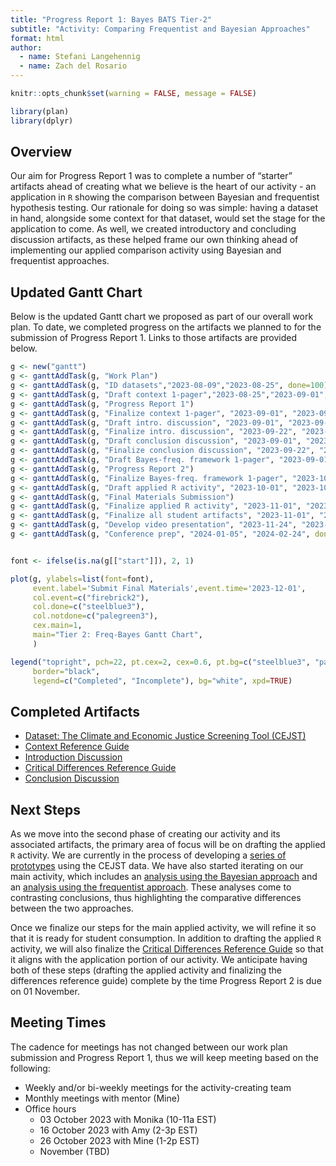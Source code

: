 ```yaml
---
title: "Progress Report 1: Bayes BATS Tier-2"
subtitle: "Activity: Comparing Frequentist and Bayesian Approaches"
format: html
author: 
  - name: Stefani Langehennig
  - name: Zach del Rosario
---
```


```r
knitr::opts_chunk$set(warning = FALSE, message = FALSE)

library(plan)
library(dplyr)
```

## Overview

Our aim for Progress Report 1 was to complete a number of "starter" artifacts ahead of creating what we believe is the heart of our activity - an application in `R` showing the comparison between Bayesian and frequentist hypothesis testing. Our rationale for doing so was simple: having a dataset in hand, alongside some context for that dataset, would set the stage for the application to come. As well, we created introductory and concluding discussion artifacts, as these helped frame our own thinking ahead of implementing our applied comparison activity using Bayesian and frequentist approaches.

## Updated Gantt Chart

Below is the updated Gantt chart we proposed as part of our overall work plan. To date, we completed progress on the artifacts we planned to for the submission of Progress Report 1. Links to those artifacts are provided below.

```r
g <- new("gantt")
g <- ganttAddTask(g, "Work Plan")
g <- ganttAddTask(g, "ID datasets","2023-08-09","2023-08-25", done=100)
g <- ganttAddTask(g, "Draft context 1-pager","2023-08-25","2023-09-01",done=90)
g <- ganttAddTask(g, "Progress Report 1")
g <- ganttAddTask(g, "Finalize context 1-pager", "2023-09-01", "2023-09-30", done=50)
g <- ganttAddTask(g, "Draft intro. discussion", "2023-09-01", "2023-09-22", done=75)
g <- ganttAddTask(g, "Finalize intro. discussion", "2023-09-22", "2023-09-30", done=25)
g <- ganttAddTask(g, "Draft conclusion discussion", "2023-09-01", "2023-09-22", done=25)
g <- ganttAddTask(g, "Finalize conclusion discussion", "2023-09-22", "2023-09-30", done=0)
g <- ganttAddTask(g, "Draft Bayes-freq. framework 1-pager", "2023-09-01", "2023-09-30", done=75)
g <- ganttAddTask(g, "Progress Report 2")
g <- ganttAddTask(g, "Finalize Bayes-freq. framework 1-pager", "2023-10-01", "2023-10-20", done=0)
g <- ganttAddTask(g, "Draft applied R activity", "2023-10-01", "2023-10-31", done=25)
g <- ganttAddTask(g, "Final Materials Submission")
g <- ganttAddTask(g, "Finalize applied R activity", "2023-11-01", "2023-11-24", done=0)
g <- ganttAddTask(g, "Finalize all student artifacts", "2023-11-01", "2023-11-24", done=0)
g <- ganttAddTask(g, "Develop video presentation", "2023-11-24", "2023-11-30", done=0)
g <- ganttAddTask(g, "Conference prep", "2024-01-05", "2024-02-24", done=0)


font <- ifelse(is.na(g[["start"]]), 2, 1)

plot(g, ylabels=list(font=font),
     event.label='Submit Final Materials',event.time='2023-12-01',
     col.event=c("firebrick2"),
     col.done=c("steelblue3"),
     col.notdone=c("palegreen3"),
     cex.main=1,
     main="Tier 2: Freq-Bayes Gantt Chart",
     )

legend("topright", pch=22, pt.cex=2, cex=0.6, pt.bg=c("steelblue3", "palegreen3"),
     border="black",
     legend=c("Completed", "Incomplete"), bg="white", xpd=TRUE)

```

## Completed Artifacts

* [Dataset: The Climate and Economic Justice Screening Tool (CEJST)](https://screeningtool.geoplatform.gov/en/)
* [Context Reference Guide](https://github.com/bayes-bats/tier2-freq-bayes/blob/main/development/00-context.qmd)
* [Introduction Discussion](https://github.com/bayes-bats/tier2-freq-bayes/blob/main/development/01-introduction.qmd)
* [Critical Differences Reference Guide](https://github.com/bayes-bats/tier2-freq-bayes/blob/main/development/03-one-pager.qmd)
* [Conclusion Discussion](https://github.com/bayes-bats/tier2-freq-bayes/blob/main/development/04-conclusion.qmd)


## Next Steps

As we move into the second phase of creating our activity and its associated artifacts, the primary area of focus will be on drafting the applied `R` activity. We are currently in the process of developing a [series of prototypes](https://github.com/bayes-bats/tier2-freq-bayes/blob/main/development/communities.qmd) using the CEJST data. We have also started iterating on our main activity, which includes an [analysis using the Bayesian approach](https://github.com/bayes-bats/tier2-freq-bayes/blob/main/development/02b-activity-bayes-main.qmd) and an [analysis using the frequentist approach](https://github.com/bayes-bats/tier2-freq-bayes/blob/main/development/02a-activity-freq-main.qmd). These analyses come to contrasting conclusions, thus highlighting the comparative differences between the two approaches.


Once we finalize our steps for the main applied activity, we will refine it so that it is ready for student consumption. In addition to drafting the applied `R` activity, we will also finalize the [Critical Differences Reference Guide](https://github.com/bayes-bats/tier2-freq-bayes/blob/main/development/one-pager.qmd) so that it aligns with the application portion of our activity. We anticipate having both of these steps (drafting the applied activity and finalizing the differences reference guide) complete by the time Progress Report 2 is due on 01 November.

## Meeting Times

The cadence for meetings has not changed between our work plan submission and Progress Report 1, thus we will keep meeting based on the following:

-   Weekly and/or bi-weekly meetings for the activity-creating team
-   Monthly meetings with mentor (Mine)
-   Office hours
    -   03 October 2023 with Monika (10-11a EST)
    -   16 October 2023 with Amy (2-3p EST)
    -   26 October 2023 with Mine (1-2p EST)
    -   November (TBD)

